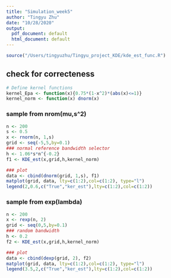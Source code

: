 ```yaml
---
title: "Simulation_week5"
author: "Tingyu Zhu"
date: "10/28/2020"
output:
  pdf_document: default
  html_document: default
---
```

```r
source("/Users/tingyuzhu/Tingyu_project_KDE/kde_est_func.R")
```

## check for correcteness
```r
# Define kernel functions 
kernel_Epa <- function(x){0.75*(1-x^2)*(abs(x)<=1)} 
kernel_norm <- function(x) dnorm(x)
```

### sample from nrom(mu,s^2)
```r
n <- 200 
s <- 0.5
x <- rnorm(n, 1,s)
grid <- seq(-5,5,by=0.1)
### normal reference bandwidth selector
h <- 1.06*s*n^{-0.2}
f1 <- KDE_est(x,grid,h,kernel_norm)

### plot
data <- cbind(dnorm(grid, 1,s), f1)
matplot(grid, data, lty=c(1:2),col=c(1:2), type="l")
legend(2,0.6,c("True","ker_est"),lty=c(1:2),col=c(1:2))
```


### sample from exp(lambda)
```r
n <- 200
x <- rexp(n, 2)
grid <- seq(0,5,by=0.1)
### random bandwidth
h <- 0.2
f2 <- KDE_est(x,grid,h,kernel_norm)

### plot
data <- cbind(dexp(grid, 2), f2)
matplot(grid, data, lty=c(1:2),col=c(1:2), type="l")
legend(3.5,2,c("True","ker_est"),lty=c(1:2),col=c(1:2))
```

